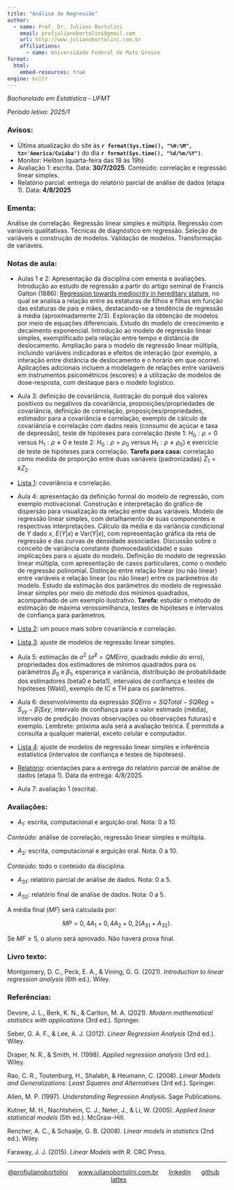 ```yaml
---
title: "Análise de Regressão"
author:
  - name: Prof. Dr. Juliano Bortolini
    email: profjulianobortolini@gmail.com
    url: http://www.julianobortolini.com.br
    affiliations:
      - name: Universidade Federal de Mato Grosso
format:
  html:
    embed-resources: true
engine: knitr
---
```


*Bacharelado em Estatística - UFMT*

*Período letivo: 2025/1*

### Avisos:

-   Última atualização do site às **`r format(Sys.time(), "%H:%M", tz='America/Cuiaba')`** do dia **`r format(Sys.time(), "%d/%m/%Y")`**.
-   Monitor: Heliton (quarta-feira das 18 às 19h)
-   Avaliação 1: escrita. Data: **30/7/2025**. Conteúdo: correlação e regressão linear simples.
-   Relatório parcial: entrega do relatório parcial de análise de dados (etapa 1). Data: **4/8/2025**


### Ementa:

Análise de correlação. Regressão linear simples e múltipla. Regressão com variáveis qualitativas. Técnicas de diagnóstico em regressão. Seleção de variáveis e construção de modelos. Validação de modelos. Transformação de variáveis.

### Notas de aula:

-   Aulas 1 e 2: Apresentação da disciplina com ementa e avaliações. Introdução ao estudo de regressão a partir do artigo seminal de Francis Galton (1886): [Regression towards mediocrity in hereditary stature](https://zenodo.org/records/1449548), no qual se analisa a relação entre as estaturas de filhos e filhas em função das estaturas de pais e mães, destacando-se a tendência de regressão à média (aproximadamente 2/3). Exploração da obtenção de modelos por meio de equações diferenciais. Estudo do modelo de crescimento e decaimento exponencial. Introdução ao modelo de regressão linear simples, exemplificado pela relação entre tempo e distância de deslocamento. Ampliação para o modelo de regressão linear múltipla, incluindo variáveis indicadoras e efeitos de interação (por exemplo, a interação entre distância de deslocamento e o horário em que ocorre). Aplicações adicionais incluem a modelagem de relações entre variáveis em instrumentos psicométricos (escores) e a utilização de modelos de dose-resposta, com destaque para o modelo logístico.


-   Aula 3: definição de covariância, ilustração do porquê dos valores positivos ou negativos da covariância, proposições/propriedades de covariância, definição de correlação, proposições/propriedades, estimador para a covariância e correlação, exemplo de cálculo de covariância e correlação com dados reais (consumo de açúcar e taxa de depressão), teste de hipóteses para correlação (teste 1: $H_0: \rho = 0$ versus $H_1: \rho \neq 0$ e teste 2: $H_0: \rho = \rho_0$ versus $H_1: \rho \neq \rho_0$) e exercício de teste de hipóteses para correlação. **Tarefa para casa:** correlação como medida de proporção entre duas variáveis (padronizadas) $Z_1 = k Z_2$.


-   [Lista 1](lista1_2025-1.html): covariância e correlação.

-   Aula 4: apresentação da definição formal do modelo de regressão, com exemplo motivacional. Construção e interpretação do gráfico de dispersão para visualização da relação entre duas variáveis. Modelo de regressão linear simples, com detalhamento de suas componentes e respectivas interpretações. Cálculo da média e da variância condicional de $Y$ dado $x$, $E(Y|x)$ e $\text{Var}(Y|x)$, com representação gráfica da reta de regressão e das curvas de densidade associadas. Discussão sobre o conceito de variância constante (homocedasticidade) e suas implicações para o ajuste do modelo. Definição do modelo de regressão linear múltipla, com apresentação de casos particulares, como o modelo de regressão polinomial. Distinção entre relação linear (ou não linear) entre variáveis e relação linear (ou não linear) entre os parâmetros do modelo. Estudo da estimação dos parâmetros do modelo de regressão linear simples por meio do método dos mínimos quadrados, acompanhado de um exemplo ilustrativo. **Tarefa:** estudar o método de estimação de máxima verossimilhanca, testes de hipóteses e intervalos de confiança para parâmetros.


-   [Lista 2](lista2_2025-1.html): um pouco mais sobre covariância e correlação.


-   [Lista 3](lista3_2025-1.html): ajuste de modelos de regressão linear simples.


-   Aula 5: estimação de $\sigma^2$ ($\hat{\sigma}^2 = QMErro$, quadrado médio do erro), propriedades dos estimadores de mínimos quadrados para os parâmetros $\beta_0$ e $\beta_1$, esperança e variância, distribuição de probabilidade dos estimadores (beta0 e beta1), intervalos de confiança e testes de hipóteses (Wald), exemplo de IC e TH para os parâmetros.

-   Aula 6: desenvolvimento da expressão $SQErro = SQTotal - SQReg = S_{yy} - \hat{\beta}_1Sxy$, intervalo de confiança para o valor estimado (média), intervalo de predição (novas observações ou observações futuras) e exemplo. Lembrete: próxima aula será a avaliação teórica. É permitida a consulta a qualquer material, exceto celular e computador.

-   [Lista 4](lista4_2025-1.html): ajuste de modelos de regressão linear simples e inferência estatística (intervalos de confiança e testes de hipóteses).

-   [Relatório](trabalho_2025-1.html): orientações para a entrega do relatório parcial de análise de dados (etapa 1). Data da entrega: 4/8/2025.


-   Aula 7: avaliação 1 (escrita).

<!-- -   Aula 1: apresentação do plano de ensino e introdução à regressão baseado no artigo de [Galton](https://zenodo.org/records/1449548) (1886). -->

<!--     *Referência:* Galton, F. (1886). "Regression towards mediocrity in hereditary stature". *The Journal of the Anthropological Institute of Great Britain and Ireland*. **15**: 246-263. -->

<!-- -   Aula 2: definição de covariância, ilustração do porquê dos valores positivos ou negativos da covariância, proposições/propriedades de covariância, definição de correlação, proposições/propriedades, função de distribuição acumulada empírica, teorema de Glivenko-Cantelli, teorema (estimador para a transformação $T(F) = \int f(x) dF$), estimador para a covariância e correlação, propriedades dos estimadores da covariância e correlação e exemplo com dados reais. -->

<!-- -   [Lista 1](lista1.html): covariância e correlação. -->

<!-- -   Aula 3: revisão da aula 2, correlação como medida de proporção entre duas variáveis (padronizadas), estimação da relação funcional (modelo) entre duas variáveis, estimação de beta_0 e beta_1, exemplo com os dados de consumo de açúcar e taxa de depressão, correlação entre duas variáveis normais, estimação do modelo linear (reta) entre duas variáveis normais, comentários sobre correlação de Pearson (dados normais) e Spearman (postos dos dados), teste de hipóteses para correlação: 1) H_0: rho = 0 e 2) H_0: rho = rho_0 e exercício de teste de hipóteses para correlação. -->

<!-- -   [Lista 2](lista2.html): fórmula da correlação amostral e de Spearman. -->

<!-- -   Aula 4: definição de modelo de regressão linear simples, diferentes métodos de calcular distâncias entre pontos (sugestão: leitura do livro do Rao (2008)), estimação de parâmetros beta_0 e beta_1 pelo método de mínimos quadrados, exemplo de estimação (exemplo foguete), propriedades dos estimadores de mínimos quadrados, esperança e variância dos estimadores (erro padrão), teorema de Gauss-Markov (estimadores não viciados e de variância mínima, BLUE). -->

<!-- -   Aula 5: revisão da aula 4, modelo de regressão linear simples com variância constante e variância dependente de covariáveis, estimação de sigma (quadrado médio do erro), teste de hipóteses para regressão (análise de variância), desenvolvimento da análise de variância (Fisher), teste de hipóteses Wald (teste t) para beta_1 e beta_0, relação entre os testes t e F (t\^2 = F), intervalos de confiança para beta_0 e beta_1 (fazer exercício), ic para sigma\^2, sigma e cv (exercício). -->

<!-- -   [Lista 3](lista3.html): regressão linear simples. -->

<!-- -   Aula 6: intervalo de confiança para valor estimado, intervalo de predição, coeficiente de determinação, regressão pela origem e estimação por máxima verossimilhança. -->

<!-- -   [lista 4](lista4.html): regressão linear simples. -->

<!-- -   Aula 7: aula prática de resolução da [lista 4](lista4.html). -->

<!-- -   Aula 8: definição de modelo de regressão linear múltipla, efeitos simples e de interação, modelo na forma matricial, estimação de parâmetros pelo método de mínimos quadrados pelo método escalar e matricial, exemplo de estimação, propriedades dos estimadores de mínimos quadrados, esperança e variância dos estimadores (erro padrão), estimação de sigma2, método de estimação da máxima verossimilhança, teste de hipóteses para regressão e coeficientes, exemplos de teste de hipóteses, intervalos de confiança para parâmetros, valor médio e novas observações e exemplos de intervalos de confiança. *Tarefa para casa: estudar sobre R2 ajustado, comparação entre modelo completo e reduzido, intervalos de confiança simultâneos (região de confiança) para os parâmetros, coeficientes padronizados (coeficientes beta) e multicolinearidade (sugestão: livro do Montgomery).* -->

<!-- -   [Lista 5](lista5.html): regressão linear múltipla. -->

<!-- -   Aula 9: **aviso que na próxima aula será a avaliação 1**. Revisão da aula anterior, intervalos de confiança para parâmetros, valor médio e novas observações, exemplos de intervalos de confiança. Cálculos usando o software R: [exemplo_rlm.R](exemplo_rlm.R). *Tarefa para casa: estudar sobre R2 ajustado, comparação entre modelo completo e reduzido, intervalos de confiança simultâneos (região de confiança) para os parâmetros, coeficientes padronizados (coeficientes beta) e multicolinearidade (sugestão: livro do Montgomery).* -->

<!-- -   Aula 10: avaliação 1 (escrita e computacional). A arguição oral será na próxima aula (Aula 11). -->

<!-- -   Aula 11: avaliação 1 (arguição oral). -->


<!-- -   Aula 12: regressão com suporte computacional. [Rotina computacional](reg_comp.html). *Tarefa (1 ponto extra na avaliação 1): refazer a avaliação 1 ([escrita](prova1.pdf) e [computacional](prova1comp.pdf)) usando a rotina da aula.*  -->


<!-- -   Aula 13: Análise de pressupostos, pontos influentes e discrepantes, regressão polinomial e variáveis indicadoras. [Rotina computacional](reg_comp.html). -->


<!-- -   Aula 14: Resolver a [lista 6](lista6.html) ([gabarito](lista6_gab.html), sem os comentários e justificativas nas resoluções). Conteúdos adicionais: teste F parcial para modelos de efeitos aleatórios (comparação de modelos de efeito fixo e efeito misto), multicolinearidade, métodos *forward*, *backward* e *stepwise* para seleção de variáveis e métodos *leave-one-out*, *leave-p-out* e *k-fold* para validação de modelos (validação cruzada). -->


<!-- -   Aula 15 (30/4/2025): avaliação 2 (escrita, computacional e arquição oral) com todo o conteúdo da disciplina. -->

<!-- -   [Avaliação 2](prova2.html) -->

<!-- -   Aula 16 (9/5/2025): entrega da avaliação 3 (relatório de análise de dados). -->


### Avaliações:

-   $A_1$: escrita, computacional e arguição oral. Nota: 0 a 10.

*Conteúdo:* análise de correlação, regressão linear simples e múltipla.

-   $A_2$: escrita, computacional e arguição oral. Nota: 0 a 10.

*Conteúdo:* todo o conteúdo da disciplina.

-   $A_{31}$: relatório parcial de análise de dados. Nota: 0 a 5.

-   $A_{32}$: relatório final de análise de dados. Nota: 0 a 5.



A média final ($MF$) será calculada por:

$$MP = 0,4 A_1 + 0,4 A_2 + 0,2(A_{31} + A_{32}).$$

Se $MF \geq 5$, o aluno será aprovado. Não haverá prova final.


### Livro texto:

Montgomery, D. C., Peck, E. A., & Vining, G. G. (2021). *Introduction to linear regression analysis* (6th ed.). Wiley.

### Referências:

Devore, J. L., Berk, K. N., & Carlton, M. A. (2021). *Modern mathematical statistics with applications* (3rd ed.). Springer.

Seber, G. A. F., & Lee, A. J. (2012). *Linear Regression Analysis* (2nd ed.). Wiley.

Draper, N. R., & Smith, H. (1998). *Applied regression analysis* (3rd ed.). Wiley.

Rao, C. R., Toutenburg, H., Shalabh, & Heumann, C. (2008). *Linear Models and Generalizations: Least Squares and Alternatives* (3rd ed.). Springer.

Allen, M. P. (1997). *Understanding Regression Analysis*. Sage Publications.

Kutner, M. H., Nachtsheim, C. J., Neter, J., & Li, W. (2005). *Applied linear statistical models* (5th ed.). McGraw-Hill.

Rencher, A. C., & Schaalje, G. B. (2008). *Linear models in statistics* (2nd ed.). Wiley.

Faraway, J. J. (2015). *Linear Models with R*. CRC Press.

------------------------------------------------------------------------

::: {style="text-align: center;"}
[\@profjulianobortolini](https://instagram.com/profjulianobortolini)      [www.julianobortolini.com.br](http://www.julianobortolini.com.br)      [linkedin](https://linkedin.com/in/julianobortolini)      [github](https://github.com/julianobortolini)       [lattes](http://lattes.cnpq.br/6210909768845403)
:::
